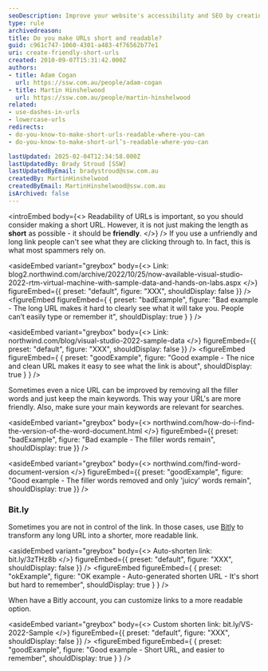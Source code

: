 ```yaml
---
seoDescription: Improve your website's accessibility and SEO by creating short, readable URLs that clearly convey their purpose.
type: rule
archivedreason:
title: Do you make URLs short and readable?
guid: c961c747-1060-4301-a483-4f76562b77e1
uri: create-friendly-short-urls
created: 2010-09-07T15:31:42.000Z
authors:
- title: Adam Cogan
  url: https://ssw.com.au/people/adam-cogan
- title: Martin Hinshelwood
  url: https://ssw.com.au/people/martin-hinshelwood
related:
- use-dashes-in-urls
- lowercase-urls
redirects:
- do-you-know-to-make-short-urls-readable-where-you-can
- do-you-know-to-make-short-url’s-readable-where-you-can

lastUpdated: 2025-02-04T12:34:58.000Z
lastUpdatedBy: Brady Stroud [SSW]
lastUpdatedByEmail: bradystroud@ssw.com.au
createdBy: MartinHinshelwood
createdByEmail: MartinHinshelwood@ssw.com.au
isArchived: false
---
```


<introEmbed
  body={<>
Readability of URLs is important, so you should consider making a short URL. However, it is not just making the length as **short** as possible - it should be **friendly**.
  </>}
/>
If you use a unfriendly and long link people can't see what they are clicking through to. In fact, this is what most spammers rely on.


<asideEmbed
  variant="greybox"
  body={<>
    Link: blog2.northwind.com/archive/2022/10/25/now-available-visual-studio-2022-rtm-virtual-machine-with-sample-data-and-hands-on-labs.aspx
  </>}
  figureEmbed={{
    preset: "default",
    figure: "XXX",
    shouldDisplay: false
  }}
/>
<figureEmbed figureEmbed={ {
  preset: "badExample",
  figure: "Bad example - The long URL makes it hard to clearly see what it will take you. People can’t easily type or remember it",
  shouldDisplay: true
} } />



<asideEmbed
  variant="greybox"
  body={<>
    Link: northwind.com/blog/visual-studio-2022-sample-data
  </>}
  figureEmbed={{
    preset: "default",
    figure: "XXX",
    shouldDisplay: false
  }}
/>
<figureEmbed figureEmbed={ {
  preset: "goodExample",
  figure: "Good example - The nice and clean URL makes it easy to see what the link is about",
  shouldDisplay: true
} } />


Sometimes even a nice URL can be improved by removing all the filler words and just keep the main keywords. This way your URL's are more friendly. Also, make sure your main keywords are relevant for searches.


<asideEmbed
  variant="greybox"
  body={<>
    northwind.com/how-do-i-find-the-version-of-the-word-document.html
  </>}
  figureEmbed={{
    preset: "badExample",
    figure: "Bad example - The filler words remain",
    shouldDisplay: true
  }}
/>



<asideEmbed
  variant="greybox"
  body={<>
    northwind.com/find-word-document-version
  </>}
  figureEmbed={{
    preset: "goodExample",
    figure: "Good example - The filler words removed and only 'juicy' words remain",
    shouldDisplay: true
  }}
/>


### Bit.ly

Sometimes you are not in control of the link. In those cases, use [Bitly](https://bitly.com/) to transform any long URL into a shorter, more readable link.


<asideEmbed
  variant="greybox"
  body={<>
    Auto-shorten link: bit.ly/3zTHz8b
  </>}
  figureEmbed={{
    preset: "default",
    figure: "XXX",
    shouldDisplay: false
  }}
/>
<figureEmbed figureEmbed={ {
  preset: "okExample",
  figure: "OK example - Auto-generated shorten URL - It's short but hard to remember",
  shouldDisplay: true
} } />


When have a Bitly account, you can customize links to a more readable option.


<asideEmbed
  variant="greybox"
  body={<>
    Custom shorten link: bit.ly/VS-2022-Sample
  </>}
  figureEmbed={{
    preset: "default",
    figure: "XXX",
    shouldDisplay: false
  }}
/>
<figureEmbed figureEmbed={ {
  preset: "goodExample",
  figure: "Good example - Short URL, and easier to remember",
  shouldDisplay: true
} } />
